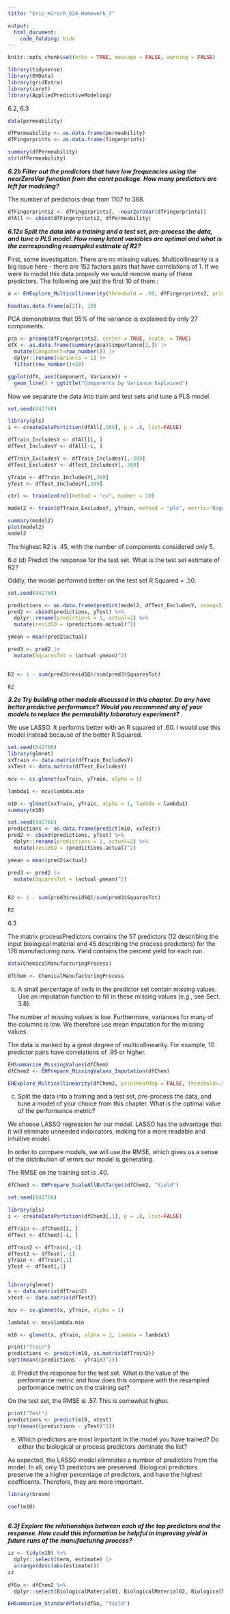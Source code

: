 ```yaml
---
title: "Eric_Hirsch_624_Homework_7"

output:
  html_document:
    code_folding: hide
---
```


```r
knitr::opts_chunk$set(echo = TRUE, message = FALSE, warning = FALSE)
```

```r

library(tidyverse)
library(EHData)
library(gridExtra)
library(caret)
library(AppliedPredictiveModeling)

```

6.2, 6.3

```r


data(permeability)  

dfPermeability <- as.data.frame(permeability)
dfFingerprints <- as.data.frame(fingerprints)

summary(dfPermeability)
str(dfPermeability)

```


__*6.2b Filter out the predictors that have low frequencies using the nearZeroVar function from the caret package.  How many predictors are left for modeling?*__

The number of predictors drop from 1107 to 388.

```r
dfFingerprints2 <- dfFingerprints[, -nearZeroVar(dfFingerprints)]
dfAll <- cbind(dfFingerprints2, dfPermeability)

```


__*6.12c Split the data into a training and a test set, pre-process the data, and tune a PLS model. How many latent variables are optimal and what is the corresponding resampled estimate of R2?*__

First, some investigation.  There are no missing values.  Multicollinearity is a big issue here - there are 152 factors pairs that have correlations of 1. If we were to model this data properly we would remove many of these predictors. The following are just the first 10 of them.:

```r

a <- EHExplore_Multicollinearity(threshold = .99, dfFingerprints2, printHeatMap=FALSE, printHighest = FALSE)

head(as.data.frame(a[2]), 10)

```

PCA demonstrates that 95% of the variance is explained by only 27 components. 

```r


pca <- prcomp(dfFingerprints2, center = TRUE, scale. = TRUE)
dfX <- as.data.frame(summary(pca)$importance[2,]) |>
  mutate(Component=row_number()) |>
  dplyr::rename(Variance = 1) |>
  filter(row_number()<28) 

ggplot(dfX, aes(Component, Variance)) +
  geom_line() + ggtitle("Components by Variance Explained")

```

Now we separate the data into train and test sets and tune a PLS model.

```r

set.seed(042760)

library(pls)
i <- createDataPartition(dfAll[,389], p = .8, list=FALSE)

dfTrain_IncludesY <- dfAll[i, ]
dfTest_IncludesY <- dfAll[-i, ]

dfTrain_ExcludesY <- dfTrain_IncludesY[,-389]
dfTest_ExcludesY <- dfTest_IncludesY[,-389]

yTrain <- dfTrain_IncludesY[,389]
yTest <- dfTest_IncludesY[,389]

ctrl <- trainControl(method = "cv", number = 10)

model2 <- train(dfTrain_ExcludesY, yTrain, method = "pls", metric='Rsquared', tuneLength=50, trControl = ctrl, preProc = c("center", "scale"))

summary(model2)
plot(model2) 
model2

```

The highest R2 is .45, with the number of components considered only 5.  

6.d (d) Predict the response for the test set. What is the test set estimate of R2? 

Oddly, the model performed better on the test set  R Squared = .50.

```r

set.seed(042760)

predictions <- as.data.frame(predict(model2, dfTest_ExcludesY, ncomp=5))
pred2 <- cbind(predictions, yTest) %>%
  dplyr::rename(predictions = 1, actual=2) %>%
  mutate(residSQ = (predictions-actual)^2)

ymean = mean(pred2$actual)

pred3 <- pred2 |>
  mutate(SquaresTot = (actual-ymean)^2)
  

R2 <- 1 - sum(pred3$residSQ)/sum(pred3$SquaresTot)

R2

```
__*3.2e Try building other models discussed in this chapter. Do any have better  predictive performance?  Would you recommend any of your models to replace the permeability  laboratory experiment? *__. 

We use LASSO. It performs better with an R squared  of .60.  I would use this model instead because of the better R Squared.

```r
set.seed(042760)
library(glmnet)
xxTrain <- data.matrix(dfTrain_ExcludesY)
xxTest <- data.matrix(dfTest_ExcludesY)

mcv <- cv.glmnet(xxTrain, yTrain, alpha = 1)

lambda1 <- mcv$lambda.min

m10 <- glmnet(xxTrain, yTrain, alpha = 1, lambda = lambda1)
summary(m10)

```

```r
set.seed(042760)
predictions <- as.data.frame(predict(m10, xxTest))
pred2 <- cbind(predictions, yTest) %>%
  dplyr::rename(predictions = 1, actual=2) %>%
  mutate(residSQ = (predictions-actual)^2)

ymean = mean(pred2$actual)

pred3 <- pred2 |>
  mutate(SquaresTot = (actual-ymean)^2)
  

R2 <- 1 - sum(pred3$residSQ)/sum(pred3$SquaresTot)

R2

```


6.3

The matrix processPredictors contains the 57 predictors (12 describing  the input biological material and 45 describing the process predictors)  for the 176 manufacturing runs. Yield contains the percent yield for each run. 


```r
data(ChemicalManufacturingProcess)

dfChem <- ChemicalManufacturingProcess
```

(b) A small percentage of cells in the predictor set contain missing values. Use  an imputation function to fill in these missing values (e.g., see Sect. 3.8).  

The number of missing values is low.  Furthermore, variances for many of the columns is low.  We therefore use mean imputation for the missing values.

The data is marked by a great degree of multicollinearity. For example, 10 predictor pairs have correlations of .95 or higher.

```r

EHSummarize_MissingValues(dfChem)
dfChem2 <- EHPrepare_MissingValues_Imputation(dfChem)

```

```r

EHExplore_Multicollinearity(dfChem2, printHeatMap = FALSE, threshold=.95, printHighest = TRUE)
```
(c) Split the data into a training and a test set, pre-process the data, and  tune a model of your choice from this chapter. What is the optimal value of the performance metric?  

We choose LASSO regression for our model.  LASSO has the advantage that it will eliminate unneeded indoicators, making for a more readable and intuitive model.

In order to compare models, we will use the RMSE, which gives us a sense of the distribution of errors our model is generating.

The RMSE on the training set is .40.

```r

dfChem3 <- EHPrepare_ScaleAllButTarget(dfChem2, "Yield")

set.seed(042760)

library(pls)
i <- createDataPartition(dfChem3[,1], p = .8, list=FALSE)

dfTrain <- dfChem3[i, ]
dfTest <- dfChem3[-i, ]

dfTrain2 <- dfTrain[,-1]
dfTest2 <- dfTest[,-1]
yTrain <- dfTrain[,1]
yTest <- dfTest[,1]


library(glmnet)
x <- data.matrix(dfTrain2)
xtest <- data.matrix(dfTest2)

mcv <- cv.glmnet(x, yTrain, alpha = 1)

lambda1 <- mcv$lambda.min

m10 <- glmnet(x, yTrain, alpha = 1, lambda = lambda1)

print("Train")
predictions <- predict(m10, as.matrix(dfTrain2))
sqrt(mean((predictions - yTrain)^2))

```

(d) Predict the response for the test set. What is the value of the performance  metric and how does this compare with the resampled performance metric  on the training set?  

On the test set, the RMSE is .57.  This is somewhat higher.

```r

print("Test")
predictions <- predict(m10, xtest)
sqrt(mean((predictions - yTest)^2))

```

(e) Which predictors are most important in the model you have trained? Do  either the biological or process predictors dominate the list?  

As expected, the LASSO model eliminates a number of predictors from the model.  In all, only 13 predictors are preserved. Biological predictors preserve the a higher percentage of predictors, and have the highest coefficents.  Therefore, they are more important. 

```r
library(broom)

coef(m10)
  
```

__*6.3f Explore the relationships between each of the top predictors and the response. How could this information be helpful in improving yield in future  runs of the manufacturing process?*__



```r


zz <- tidy(m10) %>%
  dplyr::select(term, estimate) |>
  arrange(desc(abs(estimate)))
zz
  
dfGo <- dfChem2 %>%
  dplyr::select(BiologicalMaterial01, BiologicalMaterial02, BiologicalMaterial08, ManufacturingProcess01, BiologicalMaterial03, Yield)

EHSummarize_StandardPlots(dfGo, "Yield")

```

